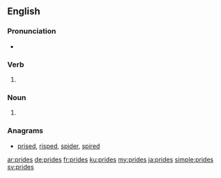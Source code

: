 ==English==

===Pronunciation===
* {{rhymes|aɪdz}}

===Verb===
{{head|en}}
# {{en-third-person singular of|pride}}

===Noun===
{{head|en|plural}}
# {{plural of|pride|lang=en|nocat=1}}

===Anagrams===
* [[prised#English|prised]], [[risped#English|risped]], [[spider#English|spider]], [[spired#English|spired]]

[[ar:prides]]
[[de:prides]]
[[fr:prides]]
[[ku:prides]]
[[my:prides]]
[[ja:prides]]
[[simple:prides]]
[[sv:prides]]